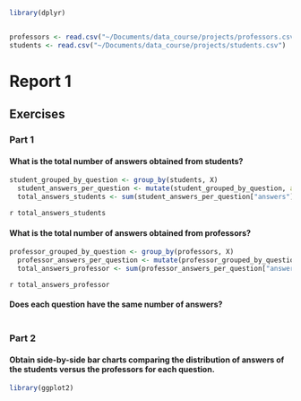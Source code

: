 ```r
library(dplyr)


professors <- read.csv("~/Documents/data_course/projects/professors.csv")
students <- read.csv("~/Documents/data_course/projects/students.csv")

```

# Report 1
## Exercises
### Part 1
#### What is the total number of answers obtained from students?
```r
student_grouped_by_question <- group_by(students, X)
  student_answers_per_question <- mutate(student_grouped_by_question, answers = sum(Totally.Disagree, Totally.agree, Agree, Disagree))
  total_answers_students <- sum(student_answers_per_question["answers"])
```
`r total_answers_students`

#### What is the total number of answers obtained from professors?
```r
professor_grouped_by_question <- group_by(professors, X)
  professor_answers_per_question <- mutate(professor_grouped_by_question, answers = sum(Totally.Disagree, Totally.agree, Agree, Disagree))
  total_answers_professor <- sum(professor_answers_per_question["answers"])
```
`r total_answers_professor`

#### Does each question have the same number of answers?
```r

```

\newpage
### Part 2
#### Obtain side-by-side bar charts comparing the distribution of answers of the students versus the professors for each question.
```r
library(ggplot2)


```

